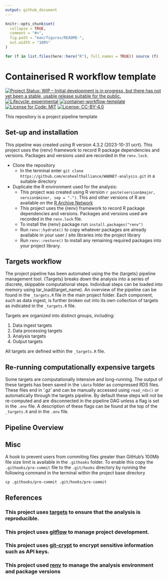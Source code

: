 ```yaml
---
output: github_document
---
```


<!-- README.md is generated from README.Rmd. Please edit that file -->

```r
knitr::opts_chunk$set(
  collapse = TRUE,
  comment = "#>",
  fig.path = "man/figures/README-",
  out.width = "100%"
)

for (f in list.files(here::here("R"), full.names = TRUE)) source (f)
```

# Containerised R workflow template

<!-- badges: start -->
[![Project Status: WIP – Initial development is in progress, but there has not yet been a stable, usable release suitable for the public.](https://www.repostatus.org/badges/latest/wip.svg)](https://www.repostatus.org/#wip)
[![Lifecycle: experimental](https://img.shields.io/badge/lifecycle-experimental-orange.svg)](https://lifecycle.r-lib.org/articles/stages.html#experimental)
[![container-workflow-template](https://github.com/ecohealthalliance/container-template/actions/workflows/container-workflow-template.yml/badge.svg)](https://github.com/ecohealthalliance/container-template/actions/workflows/container-workflow-template.yml)
[![License for Code: MIT](https://img.shields.io/badge/License%20(for%20code)-MIT-yellow.svg)](https://opensource.org/licenses/MIT)
[![License:
CC-BY-4.0](https://img.shields.io/badge/License%20(for%20text)-CC_BY_4.0-blue.svg)](https://creativecommons.org/licenses/by/4.0/)

<!-- badges: end -->

This repository is a project pipeline template

## Set-up and installation

This pipeline was created using R version 4.3.2 (2023-10-31 ucrt). This project uses the {renv} framework to record R package dependencies and versions. Packages and versions used are recorded in the `renv.lock`.

-   Clone the repository
    -   In the terminal enter `git clone https://github.com/ecohealthalliance/WABNET-analysis.git` in a suitable directory
-   Duplicate the R environment used for the analysis:
    -   This project was created using R version `r paste(version$major, version$minor, sep = ".")`. This and other versions of R are available on the [R Archive Network](https://cloud.r-project.org/)
    -   This project uses the {renv} framework to record R package dependencies and versions. Packages and versions used are recorded in the `renv.lock` file.
    -   To install the {renv} package run `install.packages("renv")`
    -   Run `renv::hydrate()` to copy whatever packages are already available in your user / site libraries into the project library
    -   Run `renv::restore()` to install any remaining required packages into your project library.

## Targets workflow

The project pipeline has been automated using the the {targets} pipeline management tool. {Targets} breaks down the analysis into a series of discrete, skippable computational steps. Individual steps can be loaded into memory using tar_load(target_name). An overview of the pipeline can be found in the `_targets.R` file in the main project folder. Each component, such as data ingest, is further broken out into its own collection of targets as indicated in the `_targets.R` file.

Targets are organized into distinct groups, including:

1.  Data ingest targets
2.  Data processing targets
3.  Analysis targets
4.  Output targets

All targets are defined within the `_targets.R` file.

## Re-running computationally expensive targets

Some targets are computationally intensive and long-running. The output of these targets has been saved in the `\data` folder as compressed RDS files. These files end in '.gz' and can be manually accessed using `read_rds()` or automatically through the targets pipeline. By default these steps will not be re-computed and are disconnected in the pipeline DAG unless a flag is set in the `.env` file. A description of these flags can be found at the top of the `_targets.R` and in the `.env` file.

## Pipeline Overview

## Misc

A hook to prevent users from commiting files greater than GitHub's 100Mb file size limit is available in the `.githooks` folder. To enable this copy the `.githooks/pre-commit` file to the `.git/hooks` directory by running the following command in the terminal within the project base directory

```
cp .githooks/pre-commit .git/hooks/pre-commit
```

## References

### This project uses [targets](https://books.ropensci.org/targets/) to ensure that the analysis is reproducible.

### This project uses [gitflow](https://github.com/nvie/gitflow) to manage project development.

### This project uses [git-crypt](https://github.com/AGWA/git-crypt) to encrypt sensitive information such as API keys.

### This project used [renv](https://rstudio.github.io/renv/articles/renv.html) to manage the analysis environment and package versions




